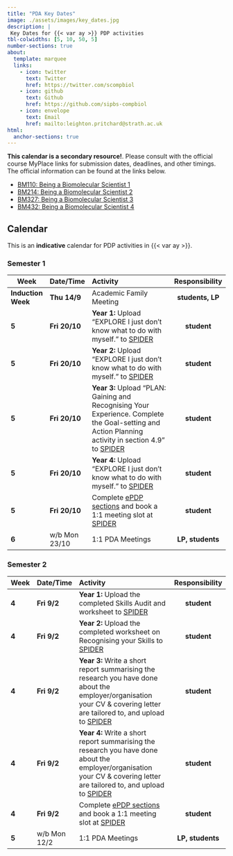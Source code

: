 ```yaml
---
title: "PDA Key Dates"
image: ./assets/images/key_dates.jpg
description: |
 Key Dates for {{< var ay >}} PDP activities
tbl-colwidths: [5, 10, 50, 5]
number-sections: true
about:
  template: marquee
  links:
    - icon: twitter
      text: Twitter
      href: https://twitter.com/scompbiol
    - icon: github
      text: Github
      href: https://github.com/sipbs-compbiol
    - icon: envelope
      text: Email
      href: mailto:leighton.pritchard@strath.ac.uk
html:
  anchor-sections: true      
---
```


::: {.callout-warning}
**This calendar is a secondary resource!**. Please consult with the official course MyPlace links for submission dates, deadlines, and other timings. The official information can be found at the links below.

- [BM110: Being a Biomolecular Scientist 1]({{< var myplace.year1 >}})
- [BM214: Being a Biomolecular Scientist 2]({{< var myplace.year2 >}})
- [BM327: Being a Biomolecular Scientist 3]({{< var myplace.year3 >}})
- [BM432: Being a Biomolecular Scientist 4]({{< var myplace.year4 >}})
:::

## Calendar

This is an **indicative** calendar for PDP activities in {{< var ay >}}.

### Semester 1

| Week  | Date/Time    | Activity                               | Responsibility |
| ----- | :----------- | :------------------------------------- | :------------: |
| **Induction Week** | **Thu 14/9** | Academic Family Meeting | **students, LP** |
| **5** | **Fri 20/10** | **Year 1:** Upload "EXPLORE I just don’t know what to do with myself." to [SPIDER]({{< var spider.epdp >}}) | **student** |
| **5** | **Fri 20/10** | **Year 2:** Upload "EXPLORE I just don’t know what to do with myself." to [SPIDER]({{< var spider.epdp >}}) | **student** |
| **5** | **Fri 20/10** | **Year 3:** Upload "PLAN: Gaining and Recognising Your Experience. Complete the Goal-setting and Action Planning activity in section 4.9" to [SPIDER]({{< var spider.epdp >}}) | **student** |
| **5** | **Fri 20/10** | **Year 4:** Upload "EXPLORE I just don’t know what to do with myself." to [SPIDER]({{< var spider.epdp >}}) | **student** |
| **5** | **Fri 20/10** | Complete [ePDP sections]({{< var spider.epdp >}}) and book a 1:1 meeting slot at [SPIDER]({{< var spider.booking >}}) | **student** |
| **6** | w/b Mon 23/10 | 1:1 PDA Meetings | **LP, students** |

### Semester 2

| Week  | Date/Time    | Activity                               | Responsibility |
| ----- | :----------- | :------------------------------------- | :------------: |
| **4** | **Fri 9/2** | **Year 1:** Upload the completed Skills Audit and worksheet to [SPIDER]({{< var spider.epdp >}}) | **student** |
| **4** | **Fri 9/2** | **Year 2:** Upload the completed worksheet on Recognising your Skills to [SPIDER]({{< var spider.epdp >}}) | **student** |
| **4** | **Fri 9/2** | **Year 3:** Write a short report summarising the research you have done about the employer/organisation your CV & covering letter are tailored to, and upload to [SPIDER]({{< var spider.epdp >}}) | **student** |
| **4** | **Fri 9/2** | **Year 4:** Write a short report summarising the research you have done about the employer/organisation your CV & covering letter are tailored to, and upload to [SPIDER]({{< var spider.epdp >}}) | **student** |
| **4** | **Fri 9/2** | Complete [ePDP sections]({{< var spider.epdp >}}) and book a 1:1 meeting slot at [SPIDER]({{< var spider.booking >}}) | **student** |
| **5** | w/b Mon 12/2 | 1:1 PDA Meetings | **LP, students** |
